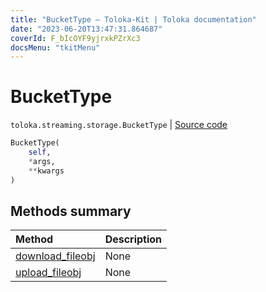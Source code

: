 ```yaml
---
title: "BucketType — Toloka-Kit | Toloka documentation"
date: "2023-06-20T13:47:31.864687"
coverId: F_bIcOYF9yjrxkPZrXc3
docsMenu: "tkitMenu"
---
```


# BucketType

`toloka.streaming.storage.BucketType` | [Source code](https://github.com/Toloka/toloka-kit/blob/v1.2.0/src/streaming/storage.py#L148)

```python
BucketType(
    self,
    *args,
    **kwargs
)
```

## Methods summary

| Method | Description |
| :------| :-----------|
[download_fileobj](/docs/toloka-kit/reference/toloka.streaming.storage.BucketType.download_fileobj)| None
[upload_fileobj](/docs/toloka-kit/reference/toloka.streaming.storage.BucketType.upload_fileobj)| None